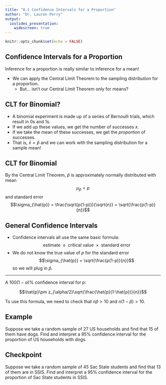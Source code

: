 ```yaml
---
title: "8.1 Confidence Intervals for a Proportion"
author: "Dr. Lauren Perry"
output:
  ioslides_presentation: 
    widescreen: true
---
```


```r
knitr::opts_chunk$set(echo = FALSE)
```

## Confidence Intervals for a Proportion

Inference for a proportion is really similar to inference for a mean! 

- We can apply the Central Limit Theorem to the sampling distribution for a proportion.
    - But... isn't our Central Limit Theorem only for means? 
    
## CLT for Binomial?

- A binomial experiment is made up of a series of Bernoulli trials, which result in 0s and 1s. 
- If we add up these values, we get the number of successes $x$. 
- If we take the mean of these successes, we get the *proportion* of successes. 
- That is, $\bar{x} = \hat{p}$ and we can work with the sampling distribution for a sample mean!

## CLT for Binomial

By the Central Limit Theorem, $\hat{p}$ is approximately normally distributed with mean $$\mu_{\hat{p}} = p$$ and standard error $$\sigma_{\hat{p}} = \frac{\sqrt{p(1-p)}}{\sqrt{n}} = \sqrt{\frac{p(1-p)}{n}}$$

## General Confidence Intervals

- Confidence intervals all use the same basic formula: $$\text{estimate }\pm\text{ critical value }\times\text{ standard error }$$ 
- We do not know the true value of $p$ for the standard error $$\sigma_{\hat{p}} = \sqrt{\frac{p(1-p)}{n}}$$ so we will plug in $\hat{p}$.

***

A $100(1-\alpha)\%$ confidence interval for $p$:

$$\hat{p}\pm z_{\alpha/2}\sqrt{\frac{\hat{p}(1-\hat{p})}{n}}$$

To use this formula, we need to check that $n\hat{p} > 10$ and $n(1-\hat{p})>10$. 

## Example

Suppose we take a random sample of 27 US households and find that 15 of them have dogs. Find and interpret a 95% confidence interval for the proportion of US households with dogs.

## Checkpoint 

Suppose we take a random sample of 45 Sac State students and find that 13 of them are in SSIS. Find and interpret a 95% confidence interval for the proportion of Sac State students in SSIS.

